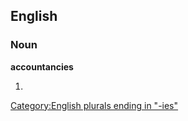==English==

===Noun===
'''accountancies'''

# {{plural of|[[accountancy]]}}

[[Category:English plurals ending in "-ies"]]